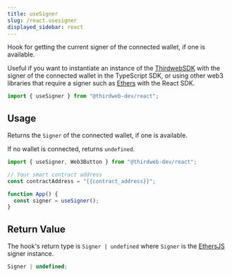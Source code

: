 ```yaml
---
title: useSigner
slug: /react.usesigner
displayed_sidebar: react
---
```


Hook for getting the current signer of the connected wallet, if one is available.

Useful if you want to instantiate an instance of the [ThirdwebSDK](https://portal.thirdweb.com/typescript/sdk.thirdwebsdk.fromsigner)
with the signer of the connected wallet
in the TypeScript SDK, or using other web3 libraries that require a signer such as [Ethers](https://docs.ethers.org/v5/api/signer/) with the React SDK.

```jsx
import { useSigner } from "@thirdweb-dev/react";
```

## Usage

Returns the `Signer` of the connected wallet, if one is available.

If no wallet is connected, returns `undefined`.

```jsx
import { useSigner, Web3Button } from "@thirdweb-dev/react";

// Your smart contract address
const contractAddress = "{{contract_address}}";

function App() {
  const signer = useSigner();
}
```

## Return Value

The hook's return type is `Signer | undefined` where `Signer` is the [EthersJS](https://docs.ethers.org/v5/api/signer/) signer instance.

```ts
Signer | undefined;
```
